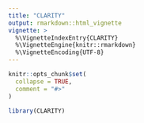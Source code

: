 ```yaml
---
title: "CLARITY"
output: rmarkdown::html_vignette
vignette: >
  %\VignetteIndexEntry{CLARITY}
  %\VignetteEngine{knitr::rmarkdown}
  %\VignetteEncoding{UTF-8}
---
```


```r
knitr::opts_chunk$set(
  collapse = TRUE,
  comment = "#>"
)
```

```r
library(CLARITY)
```
